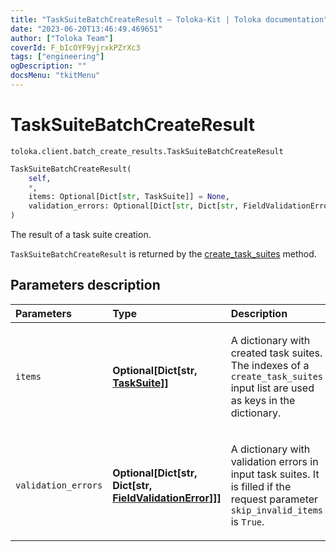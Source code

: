 ```yaml
---
title: "TaskSuiteBatchCreateResult — Toloka-Kit | Toloka documentation"
date: "2023-06-20T13:46:49.469651"
author: ["Toloka Team"]
coverId: F_bIcOYF9yjrxkPZrXc3
tags: ["engineering"]
ogDescription: ""
docsMenu: "tkitMenu"
---
```


# TaskSuiteBatchCreateResult

`toloka.client.batch_create_results.TaskSuiteBatchCreateResult`

```python
TaskSuiteBatchCreateResult(
    self,
    *,
    items: Optional[Dict[str, TaskSuite]] = None,
    validation_errors: Optional[Dict[str, Dict[str, FieldValidationError]]] = None
)
```

The result of a task suite creation.

`TaskSuiteBatchCreateResult` is returned by the [create_task_suites](/docs/toloka-kit/reference/toloka.client.TolokaClient.create_task_suites) method.

## Parameters description

| Parameters | Type | Description |
| :----------| :----| :-----------|
`items`|**Optional\[Dict\[str, [TaskSuite](/docs/toloka-kit/reference/toloka.client.task_suite.TaskSuite)\]\]**|<p>A dictionary with created task suites. The indexes of a `create_task_suites` input list are used as keys in the dictionary.</p>
`validation_errors`|**Optional\[Dict\[str, Dict\[str, [FieldValidationError](/docs/toloka-kit/reference/toloka.client.batch_create_results.FieldValidationError)\]\]\]**|<p>A dictionary with validation errors in input task suites. It is filled if the request parameter `skip_invalid_items` is `True`.</p>